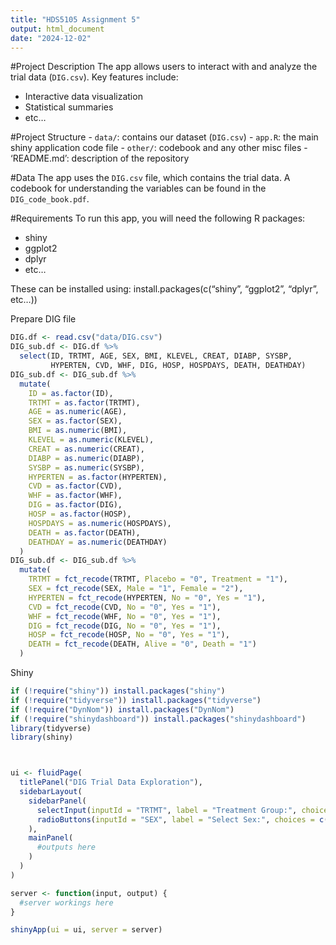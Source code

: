```yaml
---
title: "HDS5105 Assignment 5"
output: html_document
date: "2024-12-02"
---
```


#Project Description
The app allows users to interact with and analyze the trial data (`DIG.csv`). Key features include:

- Interactive data visualization
- Statistical summaries
- etc...

#Project Structure
- `data/`: contains our dataset (`DIG.csv`)
- `app.R`: the main shiny application code file
- `other/`: codebook and any other misc files
- 'README.md': description of the repository

#Data
The app uses the `DIG.csv` file, which contains the trial data. A codebook for understanding the variables can be found in the `DIG_code_book.pdf`.

#Requirements
To run this app, you will need the following R packages:

- shiny
- ggplot2
- dplyr
- etc...

These can be installed using:
install.packages(c("shiny", "ggplot2", "dplyr", etc...))

Prepare DIG file

```r
DIG.df <- read.csv("data/DIG.csv")
DIG_sub.df <- DIG.df %>%
  select(ID, TRTMT, AGE, SEX, BMI, KLEVEL, CREAT, DIABP, SYSBP, 
         HYPERTEN, CVD, WHF, DIG, HOSP, HOSPDAYS, DEATH, DEATHDAY)
DIG_sub.df <- DIG_sub.df %>%
  mutate(
    ID = as.factor(ID),
    TRTMT = as.factor(TRTMT),
    AGE = as.numeric(AGE),
    SEX = as.factor(SEX),
    BMI = as.numeric(BMI),
    KLEVEL = as.numeric(KLEVEL),
    CREAT = as.numeric(CREAT),
    DIABP = as.numeric(DIABP),
    SYSBP = as.numeric(SYSBP),
    HYPERTEN = as.factor(HYPERTEN),
    CVD = as.factor(CVD),
    WHF = as.factor(WHF),
    DIG = as.factor(DIG),
    HOSP = as.factor(HOSP),
    HOSPDAYS = as.numeric(HOSPDAYS),
    DEATH = as.factor(DEATH),
    DEATHDAY = as.numeric(DEATHDAY)
  )
DIG_sub.df <- DIG_sub.df %>%
  mutate(
    TRTMT = fct_recode(TRTMT, Placebo = "0", Treatment = "1"),
    SEX = fct_recode(SEX, Male = "1", Female = "2"),
    HYPERTEN = fct_recode(HYPERTEN, No = "0", Yes = "1"),
    CVD = fct_recode(CVD, No = "0", Yes = "1"),
    WHF = fct_recode(WHF, No = "0", Yes = "1"),
    DIG = fct_recode(DIG, No = "0", Yes = "1"),
    HOSP = fct_recode(HOSP, No = "0", Yes = "1"),
    DEATH = fct_recode(DEATH, Alive = "0", Death = "1")
  )
```

Shiny

```r
if (!require("shiny")) install.packages("shiny")
if (!require("tidyverse")) install.packages("tidyverse")
if (!require("DynNom")) install.packages("DynNom")
if (!require("shinydashboard")) install.packages("shinydashboard")
library(tidyverse)
library(shiny)



ui <- fluidPage(
  titlePanel("DIG Trial Data Exploration"),
  sidebarLayout(
    sidebarPanel(
      selectInput(inputId = "TRTMT", label = "Treatment Group:", choices = c("Placebo", "Treatment"), multiple = FALSE),
      radioButtons(inputId = "SEX", label = "Select Sex:", choices = c("Male", "Female"), inline = T)
    ),
    mainPanel(
      #outputs here
    )
  )
)

server <- function(input, output) {
  #server workings here
}

shinyApp(ui = ui, server = server)

```